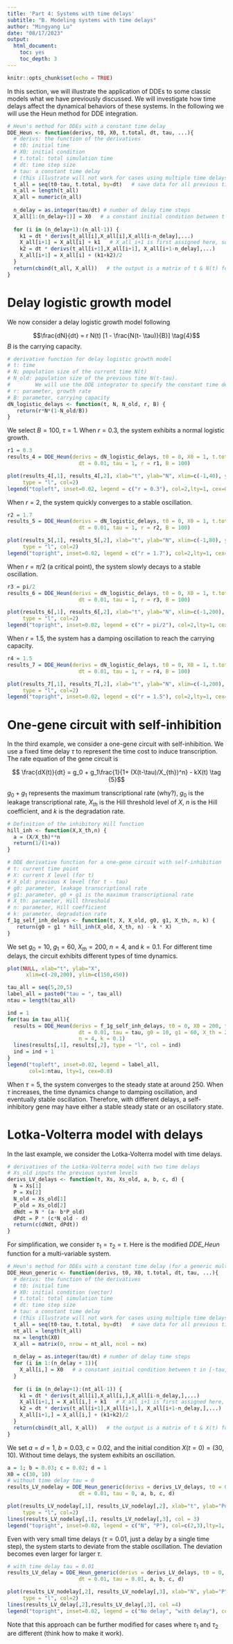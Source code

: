 ```yaml
---
title: 'Part 4: Systems with time delays'
subtitle: "B. Modeling systems with time delays"
author: "Mingyang Lu"
date: "08/17/2023"
output:
  html_document:
    toc: yes
    toc_depth: 3
---
```


```r
knitr::opts_chunk$set(echo = TRUE)
```

In this section, we will illustrate the application of DDEs to some classic models what we have previously discussed. We will investigate how time delays affect the dynamical behaviors of these systems. In the following we will use the Heun method for DDE integration.

```r
# Heun's method for DDEs with a constant time delay
DDE_Heun <- function(derivs, t0, X0, t.total, dt, tau, ...){
  # derivs: the function of the derivatives 
  # t0: initial time
  # X0: initial condition
  # t.total: total simulation time
  # dt: time step size 
  # tau: a constant time delay 
  # (this illustrate will not work for cases using multiple time delays)
  t_all = seq(t0-tau, t.total, by=dt)   # save data for all previous time points too
  n_all = length(t_all)
  X_all = numeric(n_all)
  
  n_delay = as.integer(tau/dt) # number of delay time steps
  X_all[1:(n_delay+1)] = X0   # a constant initial condition between t in [-tau, 0]
  
  for (i in (n_delay+1):(n_all-1)) {
    k1 = dt * derivs(t_all[i],X_all[i],X_all[i-n_delay],...)
    X_all[i+1] = X_all[i] + k1   # X_all_i+1 is first assigned here, so that the function works for tau = 0
    k2 = dt * derivs(t_all[i+1],X_all[i+1], X_all[i+1-n_delay],...)
    X_all[i+1] = X_all[i] + (k1+k2)/2
  }
  return(cbind(t_all, X_all))   # the output is a matrix of t & N(t) for all time steps
}
```

# Delay logistic growth model

We now consider a delay logistic growth model following

$$\frac{dN}{dt} = r N(t) [1 - \frac{N(t- \tau)}{B}] \tag{4}$$
$B$ is the carrying capacity. 

```r
# derivative function for delay logistic growth model
# t: time
# N: population size of the current time N(t)
# N_old: population size of the previous time N(t-tau). 
#        We will use the DDE integrator to specify the constant time delay.
# r: parameter, growth rate
# B: parameter, carrying capacity
dN_logistic_delays <- function(t, N, N_old, r, B) {
   return(r*N*(1-N_old/B))
}
```

We select $B = 100$, $\tau = 1$. When $r = 0.3$, the system exhibits a normal logistic growth.

```r
r1 = 0.3
results_4 = DDE_Heun(derivs = dN_logistic_delays, t0 = 0, X0 = 1, t.total = 40, 
                       dt = 0.01, tau = 1, r = r1, B = 100)

plot(results_4[,1], results_4[,2], xlab="t", ylab="N", xlim=c(-1,40), ylim=c(0,120),
     type = "l", col=2)
legend("topleft", inset=0.02, legend = c("r = 0.3"), col=2,lty=1, cex=0.8)
```

When $r = 2$, the system quickly converges to a stable oscillation.

```r
r2 = 1.7 
results_5 = DDE_Heun(derivs = dN_logistic_delays, t0 = 0, X0 = 1, t.total = 80, 
                       dt = 0.01, tau = 1, r = r2, B = 100)

plot(results_5[,1], results_5[,2], xlab="t", ylab="N", xlim=c(-1,80), ylim=c(0,240),
     type = "l", col=2)
legend("topright", inset=0.02, legend = c("r = 1.7"), col=2,lty=1, cex=0.8)
```

When $r = \pi/2$ (a critical point), the system slowly decays to a stable oscillation.

```r
r3 = pi/2 
results_6 = DDE_Heun(derivs = dN_logistic_delays, t0 = 0, X0 = 1, t.total = 200, 
                       dt = 0.01, tau = 1, r = r3, B = 100)

plot(results_6[,1], results_6[,2], xlab="t", ylab="N", xlim=c(-1,200), ylim=c(0,220),
     type = "l", col=2)
legend("topright", inset=0.02, legend = c("r = pi/2"), col=2,lty=1, cex=0.8)
```

When $r = 1.5$, the system has a damping oscillation to reach the carrying capacity.

```r
r4 = 1.5
results_7 = DDE_Heun(derivs = dN_logistic_delays, t0 = 0, X0 = 1, t.total = 200, 
                       dt = 0.01, tau = 1, r = r4, B = 100)

plot(results_7[,1], results_7[,2], xlab="t", ylab="N", xlim=c(-1,200), ylim=c(0,220),
     type = "l", col=2)
legend("topright", inset=0.02, legend = c("r = 1.5"), col=2,lty=1, cex=0.8)
```

# One-gene circuit with self-inhibition

In the third example, we consider a one-gene circuit with self-inhibition. We use a fixed time delay $\tau$ to represent the time cost to induce transcription. The rate equation of the gene circuit is

$$ \frac{dX(t)}{dt} = g_0 + g_1\frac{1}{1+ (X(t-\tau)/X_{th})^n} - kX(t) \tag {5}$$

$g_0 + g_1$ represents the maximum transcriptional rate (why?), $g_0$ is the leakage transcriptional rate, $X_{th}$ is the Hill threshold level of $X$, $n$ is the Hill coefficient, and $k$ is the degradation rate.

``` r
# Definition of the inhibitory Hill function
hill_inh <- function(X,X_th,n) {
  a = (X/X_th)**n
  return(1/(1+a))
}

# DDE derivative function for a one-gene circuit with self-inhibition
# t: current time point
# X: current X level (for t)
# X_old: previous X level (for t - tau)
# g0: parameter, leakage transcriptional rate
# g1: parameter, g0 + g1 is the maximum transcriptional rate
# X_th: parameter, Hill threshold 
# n: parameter, Hill coefficient 
# k: parameter, degradation rate
f_1g_self_inh_delays <- function(t, X, X_old, g0, g1, X_th, n, k) {
   return(g0 + g1 * hill_inh(X_old, X_th, n) - k * X)
}
```

We set $g_0 = 10$, $g_1 = 60$, $X_{th} = 200$, $n = 4$, and $k = 0.1$. For different time delays, the circuit exhibits different types of time dynamics.

```r
plot(NULL, xlab="t", ylab="X",
      xlim=c(-20,200), ylim=c(150,450))

tau_all = seq(5,20,5)
label_all = paste0("tau = ", tau_all)
ntau = length(tau_all)

ind = 1
for(tau in tau_all){
  results = DDE_Heun(derivs = f_1g_self_inh_delays, t0 = 0, X0 = 200, t.total = 200, 
                       dt = 0.01, tau = tau, g0 = 10, g1 = 60, X_th = 200,
                       n = 4, k = 0.1)
  lines(results[,1], results[,2], type = "l", col = ind)
  ind = ind + 1
}
legend("topleft", inset=0.02, legend = label_all,
       col=1:ntau, lty=1, cex=0.8)
```

When $\tau = 5$, the system converges to the steady state at around 250. When $\tau$ increases, the time dynamics change to damping oscillation, and eventually stable oscillation. Therefore, with different delays, a self-inhibitory gene may have either a stable steady state or an oscillatory state. 

# Lotka-Volterra model with delays

In the last example, we consider the Lotka-Volterra model with time delays. 

\begin{equation}
\begin{cases} \frac{dN}{dt} = N(t) [a - bP(t-\tau_1)] \\
              \frac{dP}{dt} = P(t) [cN(t-\tau_2) -d]  \tag {6}\end{cases}
\end{equation}

``` r
# derivatives of the Lotka-Volterra model with two time delays
# Xs_old inputs the previous system levels
derivs_LV_delays <- function(t, Xs, Xs_old, a, b, c, d) {
  N = Xs[1]
  P = Xs[2]
  N_old = Xs_old[1]
  P_old = Xs_old[2]
  dNdt = N * (a- b*P_old)
  dPdt = P * (c*N_old - d)
  return(c(dNdt, dPdt))
}
```

For simplification, we consider $\tau_1 = \tau_2 = \tau$. Here is the modified *DDE_Heun* function for a multi-variable system. 

```r
# Heun's method for DDEs with a constant time delay (for a generic multi-variable system)
DDE_Heun_generic <- function(derivs, t0, X0, t.total, dt, tau, ...){
  # derivs: the function of the derivatives 
  # t0: initial time
  # X0: initial condition (vector)
  # t.total: total simulation time
  # dt: time step size 
  # tau: a constant time delay 
  # (this illustrate will not work for cases using multiple time delays)
  t_all = seq(t0-tau, t.total, by=dt)   # save data for all previous time points too
  nt_all = length(t_all)
  nx = length(X0)
  X_all = matrix(0, nrow = nt_all, ncol = nx)
  
  n_delay = as.integer(tau/dt) # number of delay time steps
  for (i in 1:(n_delay + 1)){
    X_all[i,] = X0   # a constant initial condition between t in [-tau, 0]
  }
  
  for (i in (n_delay+1):(nt_all-1)) {
    k1 = dt * derivs(t_all[i],X_all[i,],X_all[i-n_delay,],...)
    X_all[i+1,] = X_all[i,] + k1   # X_all_i+1 is first assigned here, so that the function works for tau = 0
    k2 = dt * derivs(t_all[i+1],X_all[i+1,], X_all[i+1-n_delay,],...)
    X_all[i+1,] = X_all[i,] + (k1+k2)/2
  }
  return(cbind(t_all, X_all))   # the output is a matrix of t & X(t) for all time steps
}
```

We set $a = d = 1$, $b = 0.03$, $c = 0.02$, and the initial condition  ${X(t = 0)} = (30, 10)$. Without time delays, the system exhibits an oscillation. 

```r
a = 1; b = 0.03; c = 0.02; d = 1
X0 = c(30, 10)
# without time delay tau = 0
results_LV_nodelay = DDE_Heun_generic(derivs = derivs_LV_delays, t0 = 0, X0 = X0, t.total = 50, 
                       dt = 0.01, tau = 0, a, b, c, d)

plot(results_LV_nodelay[,1], results_LV_nodelay[,2], xlab="t", ylab="Population", xlim=c(-1,50), ylim=c(0,160),
     type = "l", col=2)
lines(results_LV_nodelay[,1], results_LV_nodelay[,3], col = 3)
legend("topright", inset=0.02, legend = c("N", "P"), col=c(2,3),lty=1, cex=0.8)
```

Even with very small time delays ($\tau = 0.01$, just a delay by a single time step), the system starts to deviate from the stable oscillation. The deviation becomes even larger for larger $\tau$.

``` r
# with time delay tau = 0.01
results_LV_delay = DDE_Heun_generic(derivs = derivs_LV_delays, t0 = 0, X0 = X0, t.total = 50, 
                       dt = 0.01, tau = 0.01, a, b, c, d)

plot(results_LV_nodelay[,2], results_LV_nodelay[,3], xlab="N", ylab="P", xlim=c(0,180), ylim=c(0,150),
     type = "l", col=2)
lines(results_LV_delay[,2],results_LV_delay[,3], col =4)
legend("topright", inset=0.02, legend = c("No delay", "with delay"), col=c(2,4),lty=1, cex=0.8)
```

Note that this approach can be further modified for cases where $\tau_1$ and $\tau_2$ are different (think how to make it work).
